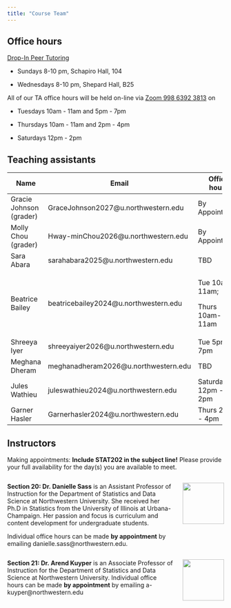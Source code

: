 ---
title: "Course Team"
---

## Office hours

[Drop-In Peer Tutoring](https://www.northwestern.edu/academic-support-learning/course-support/drop-in-peer-tutoring.html)

-   Sundays 8-10 pm, Schapiro Hall, 104

-   Wednesdays 8-10 pm, Shepard Hall, B25

All of our TA office hours will be held on-line via [Zoom 998 6392 3813](https://northwestern.zoom.us/j/99863923813) on

-   Tuesdays 10am - 11am and 5pm - 7pm

-   Thursdays 10am - 11am and 2pm - 4pm

-   Saturdays 12pm - 2pm

## Teaching assistants

+-------------------------+----------------------------------------+---------------------+
| Name                    | Email                                  | Office hours        |
+=========================+========================================+=====================+
| Gracie Johnson (grader) | GraceJohnson2027\@u.northwestern.edu   | By Appointment      |
+-------------------------+----------------------------------------+---------------------+
| Molly Chou (grader)     | Hway-minChou2026\@u.northwestern.edu   | By Appointment      |
+-------------------------+----------------------------------------+---------------------+
| Sara Abara              | sarahabara2025\@u.northwestern.edu     | TBD                 |
+-------------------------+----------------------------------------+---------------------+
| Beatrice Bailey         | beatricebailey2024\@u.northwestern.edu | Tue 10am-11am;      |
|                         |                                        |                     |
|                         |                                        | Thurs 10am-11am     |
+-------------------------+----------------------------------------+---------------------+
| Shreeya Iyer            | shreeyaiyer2026\@u.northwestern.edu    | Tue 5pm - 7pm       |
+-------------------------+----------------------------------------+---------------------+
| Meghana Dheram          | meghanadheram2026\@u.northwestern.edu  | TBD                 |
+-------------------------+----------------------------------------+---------------------+
| Jules Wathieu           | juleswathieu2024\@u.northwestern.edu   | Saturday 12pm - 2pm |
+-------------------------+----------------------------------------+---------------------+
| Garner Hasler           | Garnerhasler2024\@u.northwestern.edu   | Thurs 2pm - 4pm     |
+-------------------------+----------------------------------------+---------------------+

## Instructors

Making appointments: **Include STAT202 in the subject line!** Please provide your full availability for the day(s) you are available to meet.

::: columns
::: {.column width="80%"}
**Section 20: Dr. Danielle Sass** is an Assistant Professor of Instruction for the Department of Statistics and Data Science at Northwestern University. She received her Ph.D in Statistics from the University of Illinois at Urbana-Champaign. Her passion and focus is curriculum and content development for undergraduate students.

Individual office hours can be made **by appointment** by emailing danielle.sass\@northwestern.edu.
:::

::: {.column width="20%"}
![](images/ta/profile_sass.jpg){height="1in"}
:::
:::

::: columns
::: {.column width="80%"}
**Section 21: Dr. Arend Kuyper** is an Associate Professor of Instruction for the Department of Statistics and Data Science at Northwestern University. Individual office hours can be made **by appointment** by emailing a-kuyper\@northwestern.edu
:::

::: {.column width="20%"}
![](images/ta/profile_kuyper.jpg){height="1in"}
:::
:::
